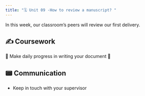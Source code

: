```yaml
---
title: "🗓️ Unit 09 -How to review a manuscript? "
---
```


In this week, our classroom's peers will review our first delivery.

## ✍️ Coursework

🚧 Make daily progress in writing your document   🚧


## 📟 Communication

- Keep in touch with your supervisor  